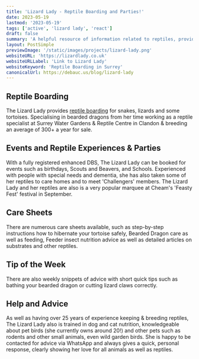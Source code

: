```yaml
---
title: 'Lizard Lady - Reptile Boarding and Parties!'
date: 2023-05-19
lastmod: '2023-05-19'
tags: ['active', 'lizard lady', 'react']
draft: false
summary: 'A helpful resource of information related to reptiles, provided by an expert in the field. Reptile Parties and Reptile Boarding provided as a service.'
layout: PostSimple
previewImage: '/static/images/projects/lizard-lady.png'
websiteURL: 'https://lizardlady.co.uk'
websiteURLLabel: 'Link to Lizard Lady'
websiteKeyword: 'Reptile Boarding in Surrey'
canonicalUrl: https://debauc.us/blog/lizard-lady
---
```


## Reptile Boarding

The Lizard Lady provides [reptile boarding](https://lizardlady.co.uk/reptile-boarding) for snakes, lizards and some tortoises. Specialising in bearded dragons from her time working as a reptile specialist at Surrey Water Gardens & Reptile Centre in Clandon & breeding an average of 300+ a year for sale.

## Events and Reptile Experiences & Parties

With a fully registered enhanced DBS, The Lizard Lady can be booked for events such as birthdays, Scouts and Beavers, and Schools. Experienced with people with special needs and dementia, she has also taken some of her reptiles to care homes and to meet 'Challengers' members. The Lizard Lady and her reptiles are also is a very popular marquee at Cheam's 'Feasty Fest' festival in September.

## Care Sheets

There are numerous care sheets available, such as step-by-step instructions how to hibernate your tortoise safely, Bearded Dragon care as well as feeding, Feeder insect nutrition advice as well as detailed articles on substrates and other reptiles.

## Tip of the Week

There are also weekly snippets of advice with short quick tips such as bathing your bearded dragon or cutting lizard claws correctly.

## Help and Advice

As well as having over 25 years of experience keeping & breeding reptiles, The Lizard Lady also is trained in dog and cat nutrition, knowledgeable about pet birds (she currently owns around 20!) and other pets such as rodents and other small animals, even wild garden birds. She is happy to be contacted for advice via WhatsApp and always gives a quick, personal response, clearly showing her love for all animals as well as reptiles.
